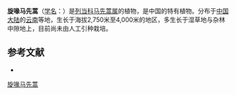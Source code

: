 {{Speciesbox
| name = 旋喙马先蒿
| status = 
| status_system = 
| image =
| genus = Pedicularis
| species = gyrorhyncha
| authority = Franch. ex Maxim.
}}

'''旋喙马先蒿'''（[[学名|学名]]：{{lang|la|''Pedicularis gyrorhyncha''}}）是[[列当科|列当科]][[马先蒿属|马先蒿属]]的植物，是中国的特有植物。分布于[[中国大陆|中国大陆]]的[[云南|云南]]等地，生长于海拔2,750米至4,000米的地区，多生长于湿草地与杂林中隙地上，目前尚未由人工引种栽培。

== 参考文献 ==
<div class="references-small">
* {{cite web| url =http://www.bioinfo.cn/db05/KmzwSpecies.php?action=view&id=21309| title =旋喙马先蒿| work =《中国高等植物数据库全库》| publisher =中国科学院微生物研究所| author =昆明植物研究所| accessdate =2009-02-25| deadurl =yes| archiveurl =https://web.archive.org/web/20160305055834/http://www.bioinfo.cn/db05/KmzwSpecies.php?action=view&id=21309| archivedate =2016-03-05}}
</div>
{{Taxonbar|from=Q11085388}}

[[Category:马先蒿属|旋喙马先蒿]]


{{植物小作品}}